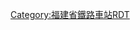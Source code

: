<noinclude>{{BS-map
| title = 杏林站站线布置图
| map = </noinclude>
\CONT2\STRc3~~[[鹰厦铁路]][[下行线]]从[[鹰潭站]]
\\\\\STRc1\STR2+4\STRc23\CONT3\STRc2\CONT3~~[[杏厦铁路]][[上行线|上]]、下行线[[厦门北站]]方向
\\\\\\STRc12\KRXu\STRc234\STR3+1\STRc4
\\\\STRc2\STR3+1\STRc124\KRXu\STRc34
\\\STRc2\STR3+1\STRc24\STR3+1\STRc14\STR+4
\\\STR+1\STRc24\STR3+1\STRc4\\STRf
\\\STRg\STR+1\STRc4\\\STR
\\\STR\STRf\\\STRc2\STR3
\\\\STR\STR\\STRc2\STR3+1+c2\STR3+l!~STRc4\ENDEeq
\\\STR\STR\STRc2\STR3+1+c2\STR3+1+c4\STRc4
CONT2\STRc3\STR\STR\STR+1\STR+1+c4\STRc4~~鹰厦铁路上行线往鹰潭站
STRc1\STR+4\STR\STR\STR+c2\ABZg3\
STRg\STR\STR\ABZg+1\STR+c4
LLSTR2+4e\STRc3\\ABZg2\STR+c3\STR!~STRc2\ABZg3\STR\\\
STRc1\ABZ4+2f\STRc3\STR+c1\ABZg+4\ABZg+1\STR+c4\STR\\\
STR2!~STRc1\STR2+4+c3\STR+c3\ABZg2\ABZg3\STR\STR\\
STRc1\STR+4+c1\ABZg+4\ABZg+1\ABZg+4\STR\STR\\
STR\STR+c2\ABZg3\ABZg2\STR+c3\STR\
STR+c2\KRZ3+1\STR+c4\STR!~STRc1\ABZg+4\STR\
STRc2\ABZ3+1g!~STRc2\ABZg3!~STRc4\STR\STR\ABZg2\STR+c3\\
STRc2\ABZ1+3f\STR+1+c4\STR+c4\STR\STR\STR+c1\ABZg+4\\\
STR+1\STR+c4\STR\STR\STR\STR\STR\ABZg2\STRc3\\
STR\STR\STR\STR\STR\STR\STR\STR+c1\ABZ4+2f\STRc3\
STR\STR\STR\STR\STR\STR\STR\STR\STR+c1\LLSTR2+4a\
STR\STR\STR\STR\STR\STR\STR\STR\STR\\
STR\STR\STR\STR\STR\STR\STR\STR\ABZg2\STRc3\
STR\STR\STR\STR\STR\STR\STR\STR\STR+c1\LLSTR2+4a\
STR+BSr\STR\STR\STR\STR\STR\STR\STR\STR\\
STR+BSr\STR\STR\STR\STR\STR\STR\STR\STR+BSl\MASK\MASK
STR+BSr\STR\STR\STR\STR\STR\STR\STR\STR+BSl\\
STR+BSr\STR\STR\STR\STR\STR\STR\STR\STR+BSl\\
STR\STR\STR\STR\STR\STR\STR\STR\STR+BSl\\
STR\STR\STR\STR\STR\STR\STR\STR\STR+BSl\\
STR\STR\STR\STR\STR\STR\STR\STR\STR+BSl\\
STR\STR\STR\STR\STR\STR\STR\STR\STR+BSl\\
STR2\STR2+c3\STR+c3\STR\STR\STR\STR\STR\STR+BSl\\
STRc1\STR2+4+c1\ABZg+4!~STRc3\STR\STR\STR\STR+c2\STR3\STR+BSl\\
STRc1\ABZ2+4g\STR2+c3\STR+c3\STR\ABZg+1\STRc4\STR+BSl\
STRc1\ABZ4+2f!~STRc1\ABZg+4!~STRc3\STR+c2\ABZg3\\STR
\STR+c1\ABZg+4\ABZg+1\STR+c4\\STR
\\STR\ABZg2\ABZg3\STR\\STR+c2\LLSTR3+1e
\\STR\ABZg+1\ABZg+4\STR\\ABZg+1\STRc4
STRc2\ABZg3!~STRc2\ABZg3\ABZg2\STR2+c3\STRc3\STR
STRc2\ABZ1+3f\ABZg+1!~STRc4\STR+c4\STR!~STRc1\STR2+4+c1\STR+4!~STRc3\STR\
STRc2\STR3+1+c2\STR3!~STRc4\STR\STR\STR\STRc1\ABZ2+4g\STR+c3\\
LLSTR3+1a\LLSTR3+1a!~STRc4\STRc24\ABZg3\STR\STR\\STRc1\KRZ2+4\STRc3\
STRc2\STR3+1\STR+c4\STRg\STRf\\\STR+c1\LLSTR2+4a
LLSTR3+1a\STRc4\ABZg2\STR2+c3\STR2+c3\STRc3\\STR\
\STR+c1\STR2+4+c1\STR2+4+c13\STR2+4+c3\STRc3\STR
\\STR\STRc1\ABZ4+2f!~STRc1\STR2+4+c13\STR2+4+c3\STR2+c3\STRc3
\\\STR\\STR+c1\STR+4+c1\STR2+4+c1\STR2+4+c13\STRl+4!~STRc3\LSTRq
\\\LSTR\\LSTR\LSTR\STRc1\STR2+4+c1\STR2+4+c3\STRc3
\\\\\\\\STRc1\CONT4!~STRc1\CONT4~~[[鹰厦铁路]][[上行线|上]]、[[下行线]][[厦门站]]方向
<noinclude>}}

{{Rdt intro|[[杏林站]]}}

[[Category:福建省鐵路車站RDT]]

</noinclude>